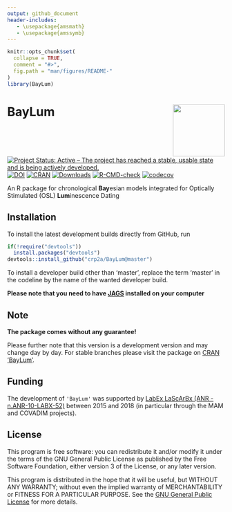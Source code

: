 ```yaml
---
output: github_document
header-includes:
   - \usepackage{amsmath}
   - \usepackage{amssymb}
---
```

<!-- README.md was auto-generated by README.Rmd. Please DO NOT edit by hand!-->

```r
knitr::opts_chunk$set(
  collapse = TRUE,
  comment = "#>",
  fig.path = "man/figures/README-"
)
library(BayLum)
```
 
# BayLum <img width=120px src="man/figures/BayLum_logo.png" align="right" />

[![Project Status: Active – The project has reached a stable, usable state and is being actively developed.](https://www.repostatus.org/badges/latest/active.svg)](https://www.repostatus.org/#active)
[![DOI](https://zenodo.org/badge/DOI/10.5281/zenodo.4311266.svg)](https://doi.org/10.5281/zenodo.4311266)
[![CRAN](https://www.r-pkg.org/badges/version/BayLum)](https://CRAN.R-project.org/package=BayLum)
[![Downloads](https://cranlogs.r-pkg.org/badges/grand-total/BayLum)](https://www.r-pkg.org/pkg/BayLum)
[![R-CMD-check](https://github.com/crp2a/BayLum/workflows/GitHub Actions CI/badge.svg)](https://github.com/crp2a/BayLum/actions)
[![codecov](https://app.codecov.io/gh/crp2a/BayLum/branch/master/graph/badge.svg)](https://app.codecov.io/gh/crp2a/BayLum)

An R package for chronological **Bay**esian models integrated for Optically Stimulated (OSL) **Lum**inescence Dating

## Installation

To install the latest development builds directly from GitHub, run

```r
if(!require("devtools"))
  install.packages("devtools")
devtools::install_github("crp2a/BayLum@master")
```

To install a developer build other than 'master', replace the term 'master' in the codeline by the name
of the wanted developer build. 

**Please note that you need to have [JAGS](https://mcmc-jags.sourceforge.io) installed on your computer**

## Note

**The package comes without any guarantee!**

Please further note that this version is a development version and may change day by day. For stable branches please visit
the package on [CRAN 'BayLum'](https://CRAN.R-project.org/package=BayLum ).

## Funding

The development of `'BayLum'`  was supported by [LabEx LaScArBx (ANR -n.ANR-10-LABX-52)](https://lascarbx.labex.u-bordeaux.fr) between
2015 and 2018 (in particular through the MAM and COVADIM projects).

## License

This program is free software: you can redistribute it and/or modify it under the terms of the GNU General Public License as published by the Free Software Foundation, either version 3 of the License, or any later version.

This program is distributed in the hope that it will be useful, but WITHOUT ANY WARRANTY; without even the implied warranty of MERCHANTABILITY or FITNESS FOR A PARTICULAR PURPOSE. See the [GNU General Public License](https://github.com/crp2a/BayLum/blob/master/LICENSE) for more details.

